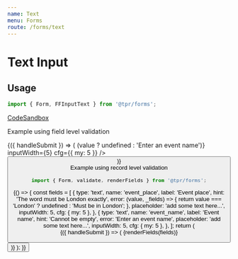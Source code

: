 ```yaml
---
name: Text
menu: Forms
route: /forms/text
---
```



# Text Input

## Usage

```js
import { Form, FFInputText } from '@tpr/forms';
```

[CodeSandbox](https://codesandbox.io)

Example using field level validation

<Playground>
	<Form onSubmit={console.log}>
		{({ handleSubmit }) => (
			<form onSubmit={handleSubmit}>
				<FFInputText
					name="event_name"
					label="Event name"
					placeholder="add some text here..."
					hint="Must be between 6 and 8 digits long"
					validate={(value) => (value ? undefined : 'Enter an event name')}
					inputWidth={5}
					cfg={{ my: 5 }}
				/>
				<button type="submit" style={{ display: 'none' }} children="Submit" />
			</form>
		)}
	</Form>
</Playground>

<br />
Example using record level validation

```js
import { Form, validate, renderFields } from '@tpr/forms';
```

<Playground>
	{() => {
		const fields = [
			{
				type: 'text',
				name: 'event_place',
				label: 'Event place',
				hint: 'The word must be London exactly',
				error: (value, _fields) => {
					return value === 'London' ? undefined : 'Must be in London';
				},
				placeholder: 'add some text here...',
				inputWidth: 5,
				cfg: { my: 5 },
			},
			{
				type: 'text',
				name: 'event_name',
				label: 'Event name',
				hint: 'Cannot be empty',
				error: 'Enter an event name',
				placeholder: 'add some text here...',
				inputWidth: 5,
				cfg: { my: 5 },
			},
		];
		return (
			<Form onSubmit={console.log} validate={validate(fields)}>
				{({ handleSubmit }) => (
					<form onSubmit={handleSubmit}>
						{renderFields(fields)}
						<button
							type="submit"
							style={{ display: 'none' }}
							children="Submit"
						/>
					</form>
				)}
			</Form>
		);
	}}
</Playground>
